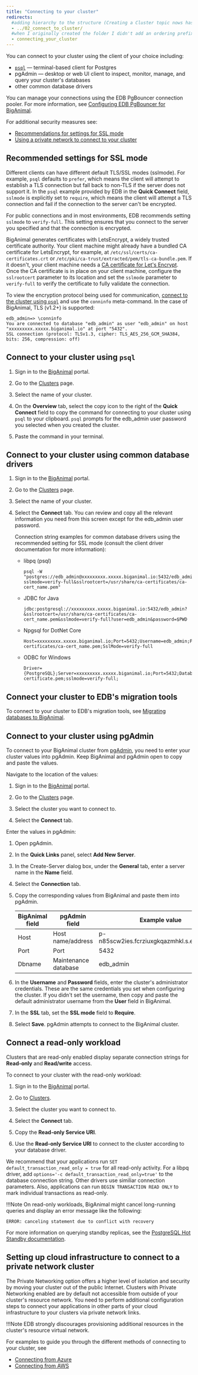 ```yaml
---
title: "Connecting to your cluster"
redirects:
  #adding hierarchy to the structure (Creating a Cluster topic nows has a child topic) so created a folder and moved the contents from 03_create_cluster to index.mdx
  - ../02_connect_to_cluster/
  #when I originally created the folder I didn't add an ordering prefix and subsequently added one 
  - connecting_your_cluster
---
```


You can connect to your cluster using the client of your choice including:
- [`psql`](http://postgresguide.com/utilities/psql.html) &mdash; terminal-based client for Postgres
- pgAdmin &mdash; desktop or web UI client to inspect, monitor, manage, and query your cluster's databases 
- other common database drivers

You can manage your connections using the EDB PgBouncer connection pooler. For more information, see [Configuring EDB PgBouncer for BigAnimal](pgbouncer_configuring).

For additional security measures see:

-   [Recommendations for settings for SSL mode](#recommended-settings-for-ssl-mode) 
-   [Using a private network to connect to your cluster](#setting-up-cloud-infrastructure-to-connect-to-a-private-network-cluster)

## Recommended settings for SSL mode

Different clients can have different default TLS/SSL modes (sslmode). For example, `psql` defaults to `prefer`, which means the client will attempt to establish a TLS connection but fall back to non-TLS if the server does not support it. In the `psql` example provided by EDB in the **Quick Connect** field, `sslmode` is explicitly set to `require`, which means the client will attempt a TLS connection and fail if the connection to the server can't be encrypted. 

For public connections and in most environments, EDB recommends setting `sslmode` to `verify-full`. This setting ensures that you connect to the server you specified and that the connection is encrypted.

BigAnimal generates certificates with LetsEncrypt, a widely trusted certificate authority. Your client machine might already have a bundled CA certificate for LetsEncrypt, for example, at `/etc/ssl/certs/ca-certificates.crt` or `/etc/pki/ca-trust/extracted/pem/tls-ca-bundle.pem`. If it doesn't, your client machine needs a [CA certificate for Let's Encrypt](https://letsencrypt.org/certificates/). Once the CA certificate is in place on your client machine, configure the `sslrootcert` parameter to its location and set the `sslmode` parameter to `verify-full` to verify the certificate to fully validate the connection.

To view the encryption protocol being used for communication, [connect to the cluster using `psql`](#connect-to-your-cluster-using-psql) and use  the `conninfo` meta-command. In the case of BigAnimal,  TLS (v1.2+) is supported:

```
edb_admin=> \conninfo
You are connected to database "edb_admin" as user "edb_admin" on host "xxxxxxxxx.xxxxx.biganimal.io" at port "5432".
SSL connection (protocol: TLSv1.3, cipher: TLS_AES_256_GCM_SHA384, bits: 256, compression: off)
```

## Connect to your cluster using `psql`

1.  Sign in to the [BigAnimal](https://portal.biganimal.com) portal.

2.  Go to the [Clusters](https://portal.biganimal.com/clusters) page.

3.  Select the name of your cluster.

4.  On the **Overview** tab, select the copy icon to the right of the **Quick Connect** field to copy the command for connecting to your cluster using `psql` to your clipboard. `psql` prompts for the edb_admin user password you selected when you created the cluster.

5.  Paste the command in your terminal.

## Connect to your cluster using common database drivers

1. Sign in to the [BigAnimal](https://portal.biganimal.com) portal.

2. Go to the [Clusters](https://portal.biganimal.com/clusters) page.

3. Select the name of your cluster.

4. Select the **Connect** tab. You can review and copy all the relevant information you need from this screen except for the edb_admin user password.  

   Connection string examples for common database drivers using the recommended setting for SSL mode (consult the client driver documentation for more information): 

   - libpq (psql)
   
     ```
     psql -W "postgres://edb_admin@xxxxxxxxx.xxxxx.biganimal.io:5432/edb_admin?sslmode=verify-full&sslrootcert=/usr/share/ca-certificates/ca-cert_name.pem"
      ```

   - JDBC for Java

     ```
     jdbc:postgresql://xxxxxxxxx.xxxxx.biganimal.io:5432/edb_admin?&sslrootcert=/usr/share/ca-certificates/ca-cert_name.pem&sslmode=verify-full?user=edb_admin&password=$PWD
     ```

   - Npgsql for DotNet Core
   
     ```
     Host=xxxxxxxxx.xxxxx.biganimal.io;Port=5432;Username=edb_admin;Password=$PWD;Database=edb_admin;SslRootCert=/usr/share/ca-certificates/ca-cert_name.pem;SslMode=verify-full
     ```

   - ODBC for Windows

     ```
     Driver={PostgreSQL};Server=xxxxxxxxx.xxxxx.biganimal.io;Port=5432;Database=myDataBase;Uid=edb_admin;Pwd=$PWD;sslrootcert=C:\\ssl\\ca-certificate.pem;sslmode=verify-full;
     ```

## Connect your cluster to EDB's migration tools

To connect to your cluster to EDB's migration tools, see [Migrating databases to BigAnimal](/biganimal/latest/migration/).


## Connect to your cluster using pgAdmin

To connect to your BigAnimal cluster from [pgAdmin](https://www.pgadmin.org/docs/), you need to enter your cluster values into pgAdmin. Keep BigAnimal and pgAdmin open to copy and paste the values. 

Navigate to the location of the values:

1. Sign in to the [BigAnimal](https://portal.biganimal.com) portal.

1. Go to the [Clusters](https://portal.biganimal.com/clusters) page.

1. Select the cluster you want to connect to.

1. Select the **Connect** tab. 

Enter the values in pgAdmin:

1. Open pgAdmin.

1. In the **Quick Links** panel, select **Add New Server**. 

1. In the Create-Server dialog box, under the **General** tab, enter a server name in the **Name** field. 

1. Select the **Connection** tab.

1. Copy the corresponding values from BigAnimal and paste them into pgAdmin. 

   | BigAnimal field | pgAdmin field     | Example value |
   |-----------------|-------------------|---------------|
   | Host            | Host name/address | p-n85scw2ies.fcrziuxgkqazmhkl.s.edbcloud.io |
   | Port            | Port              | 5432          |
   | Dbname          | Maintenance database | edb_admin  |

1. In the **Username** and **Password** fields, enter the cluster's administrator credentials. These are the same credentials you set when configuring the cluster. If you didn't set the username, then copy and paste the default administrator username from the **User** field in BigAnimal. 

1. In the **SSL** tab, set the **SSL mode** field to **Require**. 

1. Select **Save**. pgAdmin attempts to connect to the BigAnimal cluster. 

## Connect a read-only workload

Clusters that are read-only enabled display separate connection strings for **Read-only** and **Read/write** access. 

To connect to your cluster with the read-only workload:

1. Sign in to the [BigAnimal](https://portal.biganimal.com) portal.

1. Go to [Clusters](https://portal.biganimal.com/clusters).

1. Select the cluster you want to connect to.

1. Select the **Connect** tab.

1. Copy the **Read-only Service URI**.

1. Use the **Read-only Service URI** to connect to the cluster according to your database driver.

We recommend that your applications run `SET default_transaction_read_only = true` for all read-only activity. For a libpq driver, add `options='-c default_transaction_read_only=true'` to the database connection string. Other drivers use similiar connection parameters. Also, applications can run `BEGIN TRANSACTION READ ONLY` to mark individual transactions as read-only.

!!!Note
   On read-only workloads, BigAnimal might cancel long-running queries and display an error message like the following:

   ```text
   ERROR: canceling statement due to conflict with recovery
   ```

For more information on querying standby replicas, see the [PostgreSQL Hot Standby documentation](https://www.postgresql.org/docs/current/hot-standby.html).

## Setting up cloud infrastructure to connect to a private network cluster

The Private Networking option offers a higher level of isolation and security by moving your cluster out of the public Internet. Clusters with Private Networking enabled are by default not accessible from outside of your cluster's resource network. You need to perform additional configuration steps to connect your applications in other parts of your cloud infrastructure to your clusters via private network links.

!!!Note
    EDB strongly discourages provisioning additional resources in the cluster's resource virtual network.

For examples to guide you through the different methods of connecting to your cluster, see 

 - [Connecting from Azure](01_connecting_from_azure)
 - [Connecting from AWS](02_connecting_from_aws)